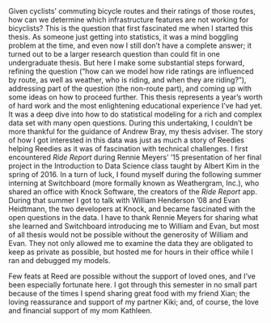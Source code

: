Given cyclists' commuting bicycle routes and their ratings of those routes, how
can we determine which infrastructure features are not working for bicyclists?
This is the question that first fascinated me when I started this thesis. As
someone just getting into statistics, it was a mind boggling problem at the time,
and even now I still don't have a complete answer; it turned out to be a larger
research question than could fit in one undergraduate thesis. But here I make some
substantial steps forward, refining the question ("how can we model how ride
ratings are influenced by route, as well as weather, who is riding, and when
they are riding?"), addressing part of the question (the non-route part), and 
coming up with some ideas on how to proceed further.
\par
This thesis represents a year's worth of hard work and the most enlightening 
educational experience I've had yet. It was a deep dive into how to do
statistical modeling for a rich and complex data set with many open questions.
During this undertaking, I couldn't be more thankful for the guidance of Andrew 
Bray, my thesis adviser.
\par
The story of how I got interested in this data was just as much a story of 
Reedies helping Reedies as it was of fascination with technical challenges.
I first encountered *Ride Report* during Rennie Meyers' '15 presentation of her final
project in the Introduction to Data Science class taught by Albert
Kim in the spring of 2016. In a turn of luck, I found myself during the following summer
interning at Switchboard (more formally known as Weathergram, Inc.), who shared
an office with Knock Software, the creators of the *Ride Report* app. During
that summer I got to talk with William Henderson '08 and Evan Heidtmann, the two
developers at Knock, and became fascinated with the open questions in the data.
I have to thank Rennie Meyers for sharing what she learned and
Switchboard introducing me to William and Evan, but most of all thesis would not be possible
without the generosity of William and Evan. They not only
allowed me to examine the data they are obligated to keep as private as possible, 
but hosted me for hours in their office while I ran and debugged my models.
\par
Few feats at Reed are possible without the support of loved ones, and I've been
especially fortunate here. I got through this semester in no small part because
of the times I spend sharing great food with my friend Xian; the loving reassurance and
support of my partner Kiki; and, of course, the love and financial support of
my mom Kathleen.
